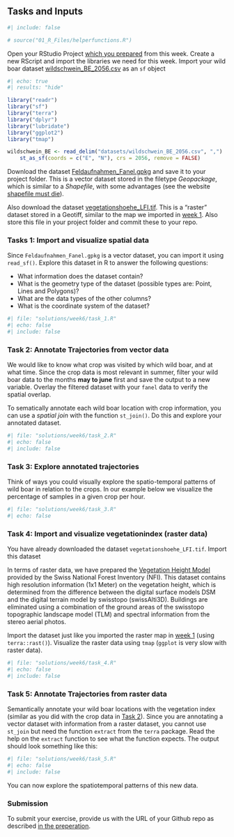 ## Tasks and Inputs

```r
#| include: false

# source("01_R_Files/helperfunctions.R")
```

Open your RStudio Project [which you prepared](#w5-preperation) from this week. Create a new RScript and import the libraries we need for this week. Import your wild boar dataset [wildschwein_BE_2056.csv](https://moodle.zhaw.ch/mod/folder/view.php?id=1192125) as an `sf` object

```r
#| echo: true
#| results: "hide"

library("readr")
library("sf")
library("terra")
library("dplyr")
library("lubridate")
library("ggplot2")
library("tmap")

wildschwein_BE <- read_delim("datasets/wildschwein_BE_2056.csv", ",") |>
    st_as_sf(coords = c("E", "N"), crs = 2056, remove = FALSE)
```

Download the dataset [Feldaufnahmen_Fanel.gpkg](https://moodle.zhaw.ch/mod/folder/view.php?id=1192125) and save it to your project folder. This is a vector dataset stored in the filetype *Geopackage*, which is similar to a *Shapefile*, with some advantages (see the website [shapefile must die](http://switchfromshapefile.org/)).

Also download the dataset [vegetationshoehe_LFI.tif](https://moodle.zhaw.ch/mod/folder/view.php?id=1192125). This is a "raster" dataset stored in a Geotiff, similar to the map we imported in [week 1](#w1-importing-raster). Also store this file in your project folder and commit these to your repo.

### Tasks 1: Import and visualize spatial data

Since `Feldaufnahmen_Fanel.gpkg` is a vector dataset, you can import it using `read_sf()`. Explore this dataset in R to answer the following questions: 

- What information does the dataset contain? 
- What is the geometry type of the dataset (possible types are: Point, Lines and Polygons)?
- What are the data types of the other columns?
- What is the coordinate system of the dataset?

```r
#| file: "solutions/week6/task_1.R"
#| echo: false
#| include: false

```

### Task 2: Annotate Trajectories from vector data {#w5-annotate-vector}

We would like to know what crop was visited by which wild boar, and at what time. Since the crop data is most relevant in summer, filter your wild boar data to the months **may to june** first and save the output to a new variable. Overlay the filtered dataset with your `fanel` data to verify the spatial overlap.

To sematically annotate each wild boar location with crop information, you can use a *spatial join* with the function `st_join()`. Do this and explore your annotated dataset. 


```r
#| file: "solutions/week6/task_2.R"
#| echo: false
#| include: false

```

### Task 3: Explore annotated trajectories

Think of ways you could visually explore the spatio-temporal patterns of wild boar in relation to the crops. In our example below we visualize the percentage of samples in a given crop per hour.

```r
#| file: "solutions/week6/task_3.R"
#| echo: false

```

### Task 4: Import and visualize vegetationindex (raster data)

You have already downloaded the dataset `vegetationshoehe_LFI.tif`. Import this dataset 

In terms of raster data, we have prepared the [Vegetation Height Model](https://map.geo.admin.ch/index.html?zoom=7&lang=en&topic=ech&bgLayer=ch.swisstopo.pixelkarte-grau&layers_opacity=0.5&layers=ch.bafu.landesforstinventar-vegetationshoehenmodell&E=2570723.63&N=1205388.11) provided by the Swiss National Forest Inventory (NFI). This dataset contains high resolution information (1x1 Meter) on the vegetation height, which is determined from the difference between the digital surface models DSM and the digital terrain model by swisstopo (swissAlti3D). Buildings are eliminated using a combination of the ground areas of the swisstopo topographic landscape model (TLM) and spectral information from the stereo aerial photos. 

Import the dataset just like you imported the raster map in [week 1](#w1-importing-raster) (using `terra::rast()`). Visualize the raster data using `tmap` (`ggplot` is very slow with raster data).

```r
#| file: "solutions/week6/task_4.R"
#| echo: false
#| include: false

```

### Task 5: Annotate Trajectories from raster data

Semantically annotate your wild boar locations with the vegetation index (similar as you did with the crop data in [Task 2](#w5-annotate-vector)). Since you are annotating a vector dataset with information from a raster dataset, you cannot use `st_join` but need the function `extract` from the `terra` package. Read the help on the `extract` function to see what the function expects. The output should look something like this:

```r
#| file: "solutions/week6/task_5.R"
#| echo: false
#| include: false

```

You can now explore the spatiotemporal patterns of this new data.


### Submission

To submit your exercise, provide us with the URL of your Github repo as described [in the preperation](#sec-github-repo-2).
